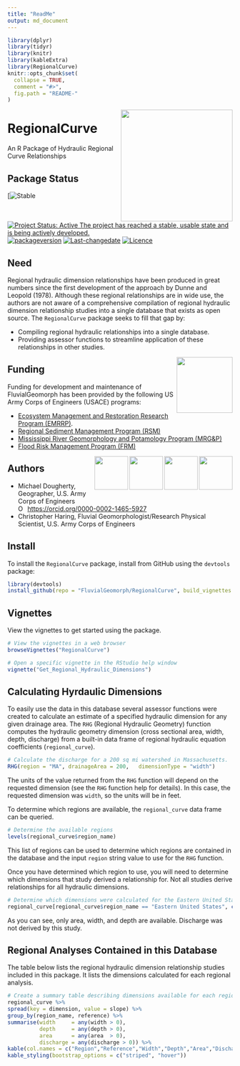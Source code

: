 ```yaml
---
title: "ReadMe"
output: md_document
---
```


<!-- README.md is generated from README.Rmd. Please edit that file -->

<!-- rmarkdown::render(input="README.Rmd", output_file = "README.md", output_format = "md_document") -->

```r
library(dplyr)
library(tidyr)
library(knitr)
library(kableExtra)
library(RegionalCurve)
knitr::opts_chunk$set(
  collapse = TRUE,
  comment = "#>",
  fig.path = "README-"
)
```

<img src="man/figures/rc-3-logo.png" width="250" align="right"/>

# RegionalCurve

An R Package of Hydraulic Regional Curve Relationships

## Package Status

[![Stable](man/figures/lifecycle-stable.svg)
[![Project Status: Active The project has reached a stable, usable state
and is being actively
developed.](https://www.repostatus.org/badges/latest/active.svg)](https://www.repostatus.org/#active)
[![packageversion](https://img.shields.io/badge/Package%20version-0.1.7-orange.svg?style=flat-square)](commits/master)
[![Last-changedate](https://img.shields.io/badge/last%20change-`r gsub('-', '--', Sys.Date())`-yellowgreen.svg)](/commits/main)
[![Licence](https://img.shields.io/badge/licence-CC0-blue.svg)](http://choosealicense.com/licenses/cc0-1.0/)

## Need

Regional hydraulic dimension relationships have been produced in great
numbers since the first development of the approach by Dunne and Leopold
(1978). Although these regional relationships are in wide use, the
authors are not aware of a comprehensive compilation of regional
hydraulic dimension relationship studies into a single database that
exists as open source. The `RegionalCurve` package seeks to fill that
gap by:

-   Compiling regional hydraulic relationships into a single database.
-   Providing assessor functions to streamline application of these
    relationships in other studies.

<img src="man/figures/HDQLO-03_h120.jpg" width="125" align="right"/>

## Funding

Funding for development and maintenance of FluvialGeomorph has been
provided by the following US Army Corps of Engineers (USACE) programs:

-   [Ecosystem Management and Restoration Research Program
    (EMRRP)](https://emrrp.el.erdc.dren.mil).
-   [Regional Sediment Management Program
    (RSM)](https://rsm.usace.army.mil/)
-   [Mississippi River Geomorphology and Potamology Program
    (MRG&P)](https://www.mvd.usace.army.mil/Missions/Mississippi-River-Science-Technology/MS-River-Geomorphology-Potamology/)
-   [Flood Risk Management Program
    (FRM)](https://www.iwr.usace.army.mil/Missions/Flood-Risk-Management/Flood-Risk-Management-Program/)

<img src="man/figures/FRMP_300.png" height="75" align="right"/><img src="man/figures/MRG&amp;P_300.png" height="75" align="right"/><img src="man/figures/RSMlogo.png" height="75" align="right"/><img src="man/figures/EMRRP_logo_300.png" height="75" align="right"/>

## Authors

-   Michael Dougherty, Geographer, U.S. Army Corps of Engineers
    <div itemscope itemtype="https://schema.org/Person"><a itemprop="sameAs" content="https://orcid.org/0000-0002-1465-5927" href="https://orcid.org/0000-0002-1465-5927" target="orcid.widget" rel="me noopener noreferrer" style="vertical-align:top;"><img src="https://orcid.org/sites/default/files/images/orcid_16x16.png" alt="ORCID iD icon" style="width:1em;margin-right:.5em;"/>https://orcid.org/0000-0002-1465-5927</a></div>
-   Christopher Haring, Fluvial Geomorphologist/Research Physical
    Scientist, U.S. Army Corps of Engineers

## Install

To install the `RegionalCurve` package, install from GitHub using the
`devtools` package:

``` r
library(devtools)
install_github(repo = "FluvialGeomorph/RegionalCurve", build_vignettes = TRUE)
```

## Vignettes

View the vignettes to get started using the package.

``` r
# View the vignettes in a web browser
browseVignettes("RegionalCurve")

# Open a specific vignette in the RStudio help window
vignette("Get_Regional_Hydraulic_Dimensions")
```

## Calculating Hyrdaulic Dimensions

To easily use the data in this database several assessor functions were
created to calculate an estimate of a specified hydraulic dimension for
any given drainage area. The `RHG` (Regional Hydraulic Geometry)
function computes the hydraulic geometry dimension (cross sectional
area, width, depth, discharge) from a built-in data frame of regional
hydraulic equation coefficients (`regional_curve`).

``` r
# Calculate the discharge for a 200 sq mi watershed in Massachusetts.
RHG(region = "MA", drainageArea = 200,   dimensionType = "width")
```

The units of the value returned from the `RHG` function will depend on
the requested dimension (see the `RHG` function help for details). In
this case, the requested dimension was `width`, so the units will be in
feet.

To determine which regions are available, the `regional_curve` data
frame can be queried.

``` r
# Determine the available regions
levels(regional_curve$region_name)
```

This list of regions can be used to determine which regions are
contained in the database and the input `region` string value to use for
the `RHG` function.

Once you have determined which region to use, you will need to determine
which dimensions that study derived a relationship for. Not all studies
derive relationships for all hydraulic dimensions.

``` r
# Determine which dimensions were calculated for the Eastern United States region
regional_curve[regional_curve$region_name == "Eastern United States", c("dimension")]
```

As you can see, only area, width, and depth are available. Discharge was
not derived by this study.

## Regional Analyses Contained in this Database

The table below lists the regional hydraulic dimension relationship
studies included in this package. It lists the dimensions calculated for
each regional analysis.

```r
# Create a summary table describing dimensions available for each region
regional_curve %>%
spread(key = dimension, value = slope) %>%
group_by(region_name, reference) %>%
summarise(width     = any(width > 0), 
          depth     = any(depth > 0), 
          area      = any(area  > 0),
          discharge = any(discharge > 0)) %>%
kable(col.names = c("Region","Reference","Width","Depth","Area","Discharge")) %>%
kable_styling(bootstrap_options = c("striped", "hover"))
```
